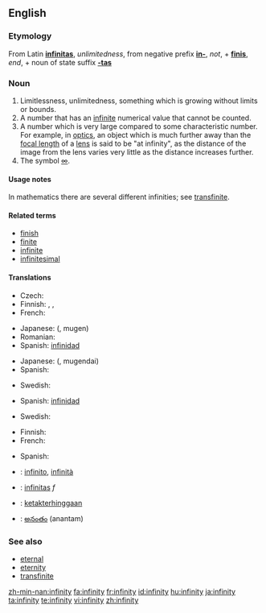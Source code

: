 ==English==

===Etymology===
From Latin '''[[infinitas]]''', ''unlimitedness'', from negative prefix '''[[in-]]''', ''not'', + '''[[finis]]''', ''end'', + noun of state suffix '''[[-tas]]'''

===Noun===
{{en-noun|infinities|-}}

# Limitlessness, unlimitedness, something which is growing without limits or bounds.
# A number that has an [[infinite]] numerical value that cannot be counted.
# A number which is very large compared to some characteristic number.  For example, in [[optics]], an object which is much further away than the [[focal length]] of a [[lens]] is said to be "at infinity", as the distance of the image from the lens varies very little as the distance increases further.
# The symbol [[∞]].

====Usage notes====
In mathematics there are several different infinities; see [[transfinite]].

====Related terms====
* [[finish]]
* [[finite]]
* [[infinite]]
* [[infinitesimal]]

====Translations====
{{trans-top|limitlessness, unlimitedness, something which is growing without limits or bounds}}
* Czech: {{t-|cs|nekonečno|n}}
* Finnish: {{t|fi|loputtomuus}}, {{t|fi|äärettömyys}}, {{t-|fi|rajattomuus}}
* French: {{t|fr|infinité|f}}
{{trans-mid}}
* Japanese: {{Jpan|[[無限]]}} ({{Jpan|[[むげん]]}}, mugen)
* Romanian: {{t-|ro|infinitate|f}}
* Spanish: [[infinidad]]
{{trans-bottom}}

{{trans-top|a number that has an infinite, uncountable numerical value}}
* Japanese: {{Jpan|[[無限大]]}} ({{Jpan|[[むげんだい]]}}, mugendai)
* Spanish: {{t+|es|infinito}}
{{trans-mid}}
* Swedish: {{t|sv|oändlighet|c}}
{{trans-bottom}}

{{trans-top|a number which is very large compared to some characteristic number}}
* Spanish: [[infinidad]]
{{trans-mid}}
* Swedish: {{t|sv|oändlighet|c}}
{{trans-bottom}}

{{trans-top|the symbol ∞}}
* Finnish: {{t-|fi|ääretön}}
* French: {{t+|fr|infini|m}}
{{trans-mid}}
* Spanish: {{infinito}}
{{trans-bottom}}

{{checktrans-top}}
* {{ttbc|Italian}}: [[infinito]], [[infinità]]
* {{ttbc|Latin}}: [[infinitas]] ''f''
{{checktrans-mid}}
* {{ttbc|Malay}}: [[ketakterhinggaan]]
* {{ttbc|Telugu}}: [[అనంతం]] (anantam)
{{checktrans-bottom}}

===See also===
* [[eternal]]
* [[eternity]]
* [[transfinite]]

[[zh-min-nan:infinity]]
[[fa:infinity]]
[[fr:infinity]]
[[id:infinity]]
[[hu:infinity]]
[[ja:infinity]]
[[ta:infinity]]
[[te:infinity]]
[[vi:infinity]]
[[zh:infinity]]
